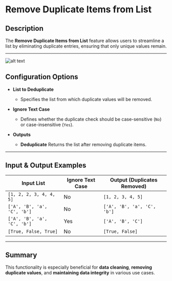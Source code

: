 # Remove Duplicate Items from List  

## Description

The **Remove Duplicate Items from List** feature allows users to streamline a list by eliminating duplicate entries, ensuring that only unique values remain.  

---  
![alt text](../../../assets/variable/remove-duplicate-items-from-list.png)

## Configuration Options

- **List to Deduplicate** 
  - Specifies the list from which duplicate values will be removed.  

- **Ignore Text Case**
  - Defines whether the duplicate check should be case-sensitive (`No`) or case-insensitive (`Yes`).  

- **Outputs** 
  - **Deduplicate** Returns the list after removing duplicate items.
---  

## Input & Output Examples  

| **Input List**              | **Ignore Text Case** | **Output (Duplicates Removed)** |
|-----------------------------|----------------------|---------------------------------|
| `[1, 2, 2, 3, 4, 4, 5]`     | No                   | `[1, 2, 3, 4, 5]`              |
| `['A', 'B', 'a', 'C', 'b']` | No                   | `['A', 'B', 'a', 'C', 'b']`    |
| `['A', 'B', 'a', 'C', 'b']` | Yes                  | `['A', 'B', 'C']`              |
| `[True, False, True]`       | No                   | `[True, False]`                |

---  

## Summary

This functionality is especially beneficial for **data cleaning**, **removing duplicate values**, and **maintaining data integrity** in various use cases.  